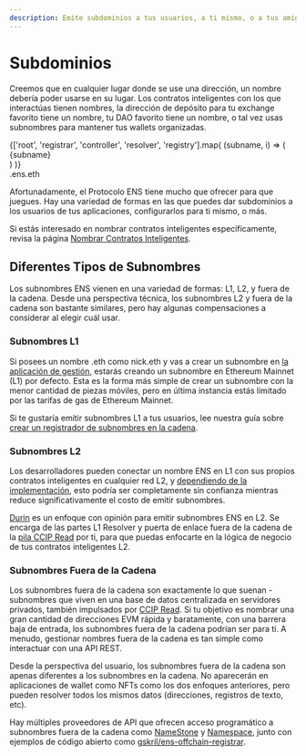 ```yaml
---
description: Emite subdominios a tus usuarios, a ti mismo, o a tus amigos. Programa tu propio resolver, o usa uno de los muchos existentes.
---
```



# Subdominios

Creemos que en cualquier lugar donde se use una dirección, un nombre debería poder usarse en su lugar.
Los contratos inteligentes con los que interactúas tienen nombres, la dirección de depósito para tu exchange favorito tiene un nombre, tu DAO favorito tiene un nombre, o tal vez usas subnombres para mantener tus wallets organizadas.

<Card className="flex items-center justify-center text-xl">
  <div className="text-right font-bold">
    {['root', 'registrar', 'controller', 'resolver', 'registry'].map(
      (subname, i) => (
        <div
          className={
            ['opacity-20', 'opacity-50', '', 'opacity-50', 'opacity-20'][i]
          }
          key={subname}
        >
          {subname}
        </div>
      )
    )}
  </div>
  <div className="text-blue font-bold">.ens.eth</div>
</Card>

Afortunadamente, el Protocolo ENS tiene mucho que ofrecer para que juegues. Hay una variedad de formas en las que puedes dar subdominios a los usuarios de tus aplicaciones, configurarlos para ti mismo, o más.

Si estás interesado en nombrar contratos inteligentes específicamente, revisa la página [Nombrar Contratos Inteligentes](/es/web/naming-contracts).

## Diferentes Tipos de Subnombres

Los subnombres ENS vienen en una variedad de formas: L1, L2, y fuera de la cadena. Desde una perspectiva técnica, los subnombres L2 y fuera de la cadena son bastante similares, pero hay algunas compensaciones a considerar al elegir cuál usar.

### Subnombres L1

Si posees un nombre .eth como nick.eth y vas a crear un subnombre en [la aplicación de gestión](https://app.ens.domains/nick.eth?tab=subnames), estarás creando un subnombre en Ethereum Mainnet (L1) por defecto. Esta es la forma más simple de crear un subnombre con la menor cantidad de piezas móviles, pero en última instancia estás limitado por las tarifas de gas de Ethereum Mainnet.

Si te gustaría emitir subnombres L1 a tus usuarios, lee nuestra guía sobre [crear un registrador de subnombres en la cadena](/es/wrapper/creating-subname-registrar).

<EmbedLink
  title="Creando un Registrador de Subnombres en la Cadena"
  href="/es/wrapper/creating-subname-registrar"
  description="Emite NFTs que representen subdominios en Ethereum Mainnet."
/>

### Subnombres L2

Los desarrolladores pueden conectar un nombre ENS en L1 con sus propios contratos inteligentes en cualquier red L2, y [dependiendo de la implementación](/es/learn/ccip-read), esto podría ser completamente sin confianza mientras reduce significativamente el costo de emitir subnombres.

[Durin](https://durin.dev/) es un enfoque con opinión para emitir subnombres ENS en L2. Se encarga de las partes L1 Resolver y puerta de enlace fuera de la cadena de la [pila CCIP Read](/es/resolvers/ccip-read) por ti, para que puedas enfocarte en la lógica de negocio de tus contratos inteligentes L2.

<EmbedLink
  title="Durin"
  href="https://durin.dev/"
  description="Un enfoque con opinión para emitir subnombres ENS en L2."
/>

### Subnombres Fuera de la Cadena

Los subnombres fuera de la cadena son exactamente lo que suenan - subnombres que viven en una base de datos centralizada en servidores privados, también impulsados por [CCIP Read](/es/resolvers/ccip-read). Si tu objetivo es nombrar una gran cantidad de direcciones EVM rápida y baratamente, con una barrera baja de entrada, los subnombres fuera de la cadena podrían ser para ti. A menudo, gestionar nombres fuera de la cadena es tan simple como interactuar con una API REST.

Desde la perspectiva del usuario, los subnombres fuera de la cadena son apenas diferentes a los subnombres en la cadena. No aparecerán en aplicaciones de wallet como NFTs como los dos enfoques anteriores, pero pueden resolver todos los mismos datos (direcciones, registros de texto, etc).

Hay múltiples proveedores de API que ofrecen acceso programático a subnombres fuera de la cadena como [NameStone](https://namestone.com/) y [Namespace](https://namespace.ninja/), junto con ejemplos de código abierto como [gskril/ens-offchain-registrar](https://github.com/gskril/ens-offchain-registrar).
